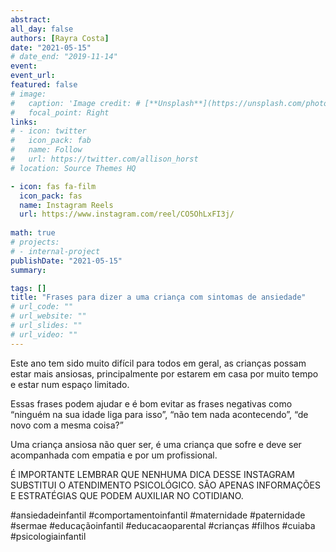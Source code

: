 ```yaml
---
abstract:  
all_day: false
authors: [Rayra Costa]
date: "2021-05-15"
# date_end: "2019-11-14"
event: 
event_url: 
featured: false
# image: 
#   caption: 'Image credit: # [**Unsplash**](https://unsplash.com/photos/bzdhc5b3Bxs)'
#   focal_point: Right
links:
# - icon: twitter
#   icon_pack: fab
#   name: Follow
#   url: https://twitter.com/allison_horst
# location: Source Themes HQ

- icon: fas fa-film
  icon_pack: fas
  name: Instagram Reels
  url: https://www.instagram.com/reel/CO5OhLxFI3j/
  
math: true
# projects:
# - internal-project
publishDate: "2021-05-15"
summary: 

tags: []
title: "Frases para dizer a uma criança com sintomas de ansiedade"
# url_code: ""
# url_website: ""
# url_slides: ""
# url_video: ""
---
```


Este ano tem sido muito difícil para todos em geral, as crianças possam estar mais ansiosas, principalmente por estarem em casa por muito tempo e estar num espaço limitado.

Essas frases podem ajudar e é bom  evitar as frases negativas como "ninguém na sua idade liga para isso", "não tem nada acontecendo", "de novo com a mesma coisa?"

Uma criança ansiosa não quer ser, é uma criança que sofre e deve ser acompanhada com empatia e por um profissional.

É IMPORTANTE LEMBRAR QUE NENHUMA DICA DESSE INSTAGRAM SUBSTITUI O ATENDIMENTO PSICOLÓGICO. SÃO APENAS  INFORMAÇÕES E ESTRATÉGIAS QUE PODEM AUXILIAR NO COTIDIANO.

#ansiedadeinfantil #comportamentoinfantil
#maternidade #paternidade #sermae #educaçãoinfantil #educacaoparental #crianças #filhos #cuiaba #psicologiainfantil

